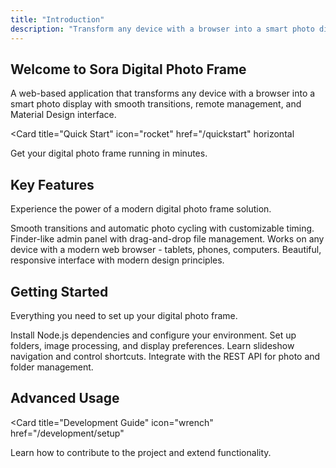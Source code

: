 ```yaml
---
title: "Introduction"
description: "Transform any device with a browser into a smart photo display"
---
```


## Welcome to Sora Digital Photo Frame

A web-based application that transforms any device with a browser into a smart photo display with smooth transitions, remote management, and Material Design interface.

<Card
  title="Quick Start"
  icon="rocket"
  href="/quickstart"
  horizontal
>
  Get your digital photo frame running in minutes.
</Card>

## Key Features

Experience the power of a modern digital photo frame solution.

<Columns cols={2}>
  <Card
    title="Web-based Slideshow"
    icon="images"
    href="/features/slideshow"
  >
    Smooth transitions and automatic photo cycling with customizable timing.
  </Card>
  <Card
    title="Remote Management"
    icon="upload"
    href="/features/admin-panel"
  >
    Finder-like admin panel with drag-and-drop file management.
  </Card>
  <Card
    title="Cross-platform"
    icon="globe"
    href="/features/overview"
  >
    Works on any device with a modern web browser - tablets, phones, computers.
  </Card>
  <Card
    title="Material Design"
    icon="palette"
    href="/features/overview"
  >
    Beautiful, responsive interface with modern design principles.
  </Card>
</Columns>

## Getting Started

Everything you need to set up your digital photo frame.

<Columns cols={2}>
  <Card
    title="Installation"
    icon="download"
    href="/installation"
  >
    Install Node.js dependencies and configure your environment.
  </Card>
  <Card
    title="Configuration"
    icon="gear"
    href="/configuration"
  >
    Set up folders, image processing, and display preferences.
  </Card>
  <Card
    title="Keyboard Controls"
    icon="keyboard"
    href="/features/keyboard-controls"
  >
    Learn slideshow navigation and control shortcuts.
  </Card>
  <Card
    title="API Reference"
    icon="code"
    href="/api-reference/introduction"
  >
    Integrate with the REST API for photo and folder management.
  </Card>
</Columns>

## Advanced Usage

<Card
  title="Development Guide"
  icon="wrench"
  href="/development/setup"
>
  Learn how to contribute to the project and extend functionality.
</Card>
